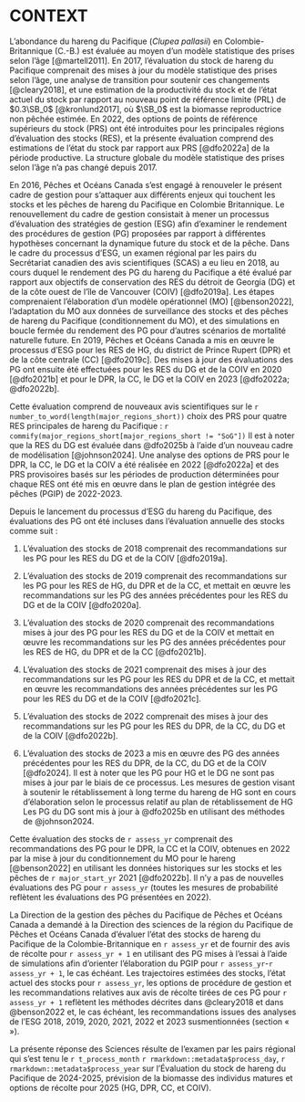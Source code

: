 # CONTEXT\label{sec:context}

L’abondance du hareng du Pacifique (*Clupea pallasii*) en Colombie-Britannique (C.-B.) est évaluée au moyen d’un modèle statistique des prises selon l’âge [@martell2011].
En 2017, l’évaluation du stock de hareng du Pacifique comprenait des mises à jour du modèle statistique des prises selon l’âge, une analyse de transition pour soutenir ces changements [@cleary2018], et une estimation de la productivité du stock et de l’état actuel du stock par rapport au nouveau point de référence limite (PRL) de $0.3\SB_0$ [@kronlund2017], où $\SB_0$ est la biomasse reproductrice non pêchée estimée.
En 2022, des options de points de référence supérieurs du stock (PRS) ont été introduites pour les principales régions d’évaluation des stocks (RES), et la présente évaluation comprend des estimations de l’état du stock par rapport aux PRS [@dfo2022a] de la période productive.
La structure globale du modèle statistique des prises selon l’âge n’a pas changé depuis 2017.

En 2016, Pêches et Océans Canada s’est engagé à renouveler le présent cadre de gestion pour s’attaquer aux différents enjeux qui touchent les stocks et les pêches de hareng du Pacifique en Colombie Britannique.
Le renouvellement du cadre de gestion consistait à mener un processus d’évaluation des stratégies de gestion (ESG) afin d’examiner le rendement des procédures de gestion (PG) proposées par rapport à différentes hypothèses concernant la dynamique future du stock et de la pêche.
Dans le cadre du processus d’ESG, un examen régional par les pairs du Secrétariat canadien des avis scientifiques (SCAS) a eu lieu en 2018, au cours duquel le rendement des PG du hareng du Pacifique a été évalué par rapport aux objectifs de conservation des RES du détroit de Georgia (DG) et de la côte ouest de l’île de Vancouver (COIV) [@dfo2019a].
Les étapes comprenaient l’élaboration d’un modèle opérationnel (MO) [@benson2022], l’adaptation du MO aux données de surveillance des stocks et des pêches de hareng du Pacifique (conditionnement du MO), et des simulations en boucle fermée du rendement des PG pour d’autres scénarios de mortalité naturelle future.
En 2019, Pêches et Océans Canada a mis en œuvre le processus d’ESG pour les RES de HG, du district de Prince Rupert (DPR) et de la côte centrale (CC) [@dfo2019c].
Des mises à jour des évaluations des PG ont ensuite été effectuées pour les RES du DG et de la COIV en 2020 [@dfo2021b] et pour le DPR, la CC, le DG et la COIV en 2023 [@dfo2022a; @dfo2022b].

Cette évaluation comprend de nouveaux avis scientifiques sur le `r number_to_word(length(major_regions_short))` choix des PRS pour quatre RES principales de hareng du Pacifique : `r commify(major_regions_short[major_regions_short != "SoG"])`
Il est à noter que la RES du DG est évaluée dans @dfo2025b
à l’aide d’un nouveau cadre de modélisation [@johnson2024].
Une analyse des options de PRS pour le DPR, la CC, le DG et la COIV a été réalisée en 2022 [@dfo2022a] et des PRS provisoires basés sur les périodes de production déterminées pour chaque RES ont été mis en œuvre dans le plan de gestion intégrée des pêches (PGIP) de 2022-2023.

Depuis le lancement du processus d’ESG du hareng du Pacifique, des évaluations des PG ont été incluses dans l’évaluation annuelle des stocks comme suit :

1. L’évaluation des stocks de 2018 comprenait des recommandations sur les PG pour les RES du DG et de la COIV [@dfo2019a].

1. L’évaluation des stocks de 2019 comprenait des recommandations sur les PG pour les RES de HG, du DPR et de la CC, et mettait en œuvre les recommandations sur les PG des années précédentes pour les RES du DG et de la COIV [@dfo2020a].

1. L’évaluation des stocks de 2020 comprenait des recommandations mises à jour des PG pour les RES du DG et de la COIV et mettait en œuvre les recommandations sur les PG des années précédentes pour les RES de HG, du DPR et de la CC [@dfo2021b].

1. L’évaluation des stocks de 2021 comprenait des mises à jour des recommandations sur les PG pour les RES du DPR et de la CC, et mettait en œuvre les recommandations des années précédentes sur les PG pour les RES du DG et de la COIV [@dfo2021c].

1. L’évaluation des stocks de 2022 comprenait des mises à jour des recommandations sur les PG pour les RES du DPR, de la CC, du DG et de la COIV [@dfo2022b].

1. L’évaluation des stocks de 2023 a mis en œuvre des PG des années précédentes pour les RES du DPR, de la CC, du DG et de la COIV [@dfo2024].
Il est à noter que les PG pour HG et le DG ne sont pas mises à jour par le biais de ce processus. 
Les mesures de gestion visant à soutenir le rétablissement à long terme du hareng de HG sont en cours d’élaboration selon le processus relatif au plan de rétablissement de HG\footnote{\label{fn:rebuild}. Haida Gwaii ‘íináang | iinang Pacific Herring: An ecosystem overview and ecosystem-based rebuilding plan. Approuvé par le ministre des Pêches et des Océans, le Conseil de la nation haïda et Parcs Canada. Avril 2024. Dans la presse.} Les PG du DG sont mis à jour à @dfo2025b en utilisant des méthodes de @johnson2024.

Cette évaluation des stocks de `r assess_yr` comprenait des recommandations des PG pour le DPR, la CC et la COIV, obtenues en 2022 par la mise à jour du conditionnement du MO pour le hareng [@benson2022] en utilisant les données historiques sur les stocks et les pêches de `r major_start_yr` 2021 [@dfo2022b].
Il n’y a pas de nouvelles évaluations des PG pour `r assess_yr` (toutes les mesures de probabilité reflètent les évaluations des PG présentées en 2022).

La Direction de la gestion des pêches du Pacifique de Pêches et Océans Canada a demandé à la Direction des sciences de la région du Pacifique de Pêches et Océans Canada d’évaluer l’état des stocks de hareng du Pacifique de la Colombie-Britannique en `r assess_yr` et de fournir des avis de récolte pour `r assess_yr + 1` en utilisant des PG mises à l’essai à l’aide de simulations afin d’orienter l’élaboration du PGIP pour `r assess_yr`-`r assess_yr + 1`, le cas échéant.
Les trajectoires estimées des stocks, l’état actuel des stocks pour `r assess_yr`, les options de procédure de gestion et les recommandations relatives aux avis de récolte tirées de ces PG pour `r assess_yr + 1` reflètent les méthodes décrites dans @cleary2018 et dans @benson2022 et, le cas échéant, les recommandations issues des analyses de l’ESG 2018, 2019, 2020, 2021, 2022 et 2023 susmentionnées (section «\nameref{sec:harv-opts} »).

La présente réponse des Sciences résulte de l’examen par les pairs régional
qui s’est tenu le `r t_process_month` `r rmarkdown::metadata$process_day`,
`r rmarkdown::metadata$process_year` sur l’Évaluation du stock de hareng du Pacifique de 2024-2025, prévision de la biomasse des individus matures et options de récolte pour 2025 (HG, DPR, CC, et COIV).

